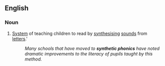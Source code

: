 ==English==

{{WP}}

===Noun===
{{en-noun|-}}

# [[system|System]] of teaching children to read by [[synthesising]] [[sound]]s from [[letter]]s.'
#: ''Many schools that have moved to '''synthetic phonics''' have noted dramatic improvements to the literacy of pupils taught by this method.''